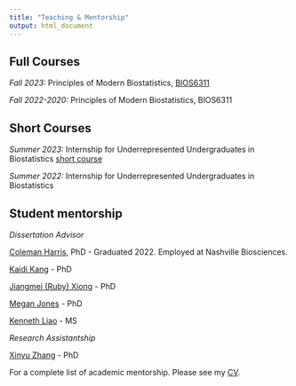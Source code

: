 ```yaml
---
title: "Teaching & Mentorship"
output: html_document
---
```


<link rel="stylesheet" href="academicons.css"/>
<link rel="stylesheet" href="styles.css" type="text/css">

## Full Courses


*Fall 2023:* Principles of Modern Biostatistics, [BIOS6311](http://simonvandekar.github.io/BIOS6311)

*Fall 2022-2020:* Principles of Modern Biostatistics, BIOS6311


## Short Courses

*Summer 2023:* Internship for Underrepresented Undergraduates in Biostatistics [short course](http://simonvandekar.github.io/internshipShortCourse/)

*Summer 2022:* Internship for Underrepresented Undergraduates in Biostatistics



## Student mentorship

*Dissertation Advisor*

[Coleman Harris](https://colemanrharris.me/), PhD - Graduated 2022. Employed at Nashville Biosciences.

[Kaidi Kang](https://www.vanderbilt.edu/biostatistics-graduate/cpt/people/kaidi-kang) - PhD

[Jiangmei (Ruby) Xiong](https://www.vanderbilt.edu/biostatistics-graduate/cpt/people/jiangmei-xiong/) - PhD


[Megan Jones](https://www.vanderbilt.edu/biostatistics-graduate/cpt/people/megan-taylor/) - PhD

[Kenneth Liao](https://www.vanderbilt.edu/biostatistics-graduate/cpt/people/kenneth-liao/) - MS


*Research Assistantship*

[Xinyu Zhang]() - PhD

For a complete list of academic mentorship. Please see my [CV](Downloads/cv_Vandekar-Simon.pdf).


